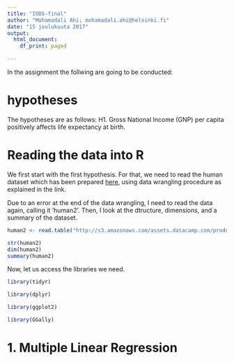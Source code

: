 ```yaml
---
title: "IODS-final"
author: "Mohamadali Ahi; mohamadali.ahi@helsinki.fi"
date: "15 joulukuuta 2017"
output:
  html_document:
    df_print: paged

---
```


In the assignment the follwing are going to be conducted: 

# hypotheses
The hypotheses are as follows:
H1. Gross National Income (GNP) per capita positively affects life expectancy at birth.

# Reading the data into R

We first start with the first hypothesis. For that, we need to read the human dataset which has been prepared [here](https://github.com/Ahi2/IODS-final/blob/master/create_human2.R), using data wrangling procedure as explained in the link.

Due to an error at the end of the data wrangling, I need to read the data again, calling it 'human2'. Then, I look at the dtructure, dimensions, and a summary of the dataset.

```r
human2 <- read.table("http://s3.amazonaws.com/assets.datacamp.com/production/course_2218/datasets/human2.txt", sep  =",", header = T)

str(human2)
dim(human2)
summary(human2)
```

Now, let us access the libraries we need.

```r
library(tidyr)

library(dplyr)

library(ggplot2)

library(GGally)
```


# 1. Multiple Linear Regression 



